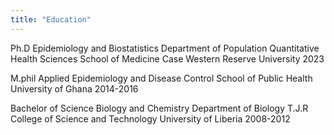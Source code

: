 ---
title: "Education"
---

Ph.D Epidemiology and Biostatistics Department of Population Quantitative Health Sciences School of Medicine Case Western Reserve University 2023

M.phil Applied Epidemiology and Disease Control School of Public Health University of Ghana 2014-2016

Bachelor of Science Biology and Chemistry Department of Biology T.J.R College of Science and Technology University of Liberia 2008-2012 
